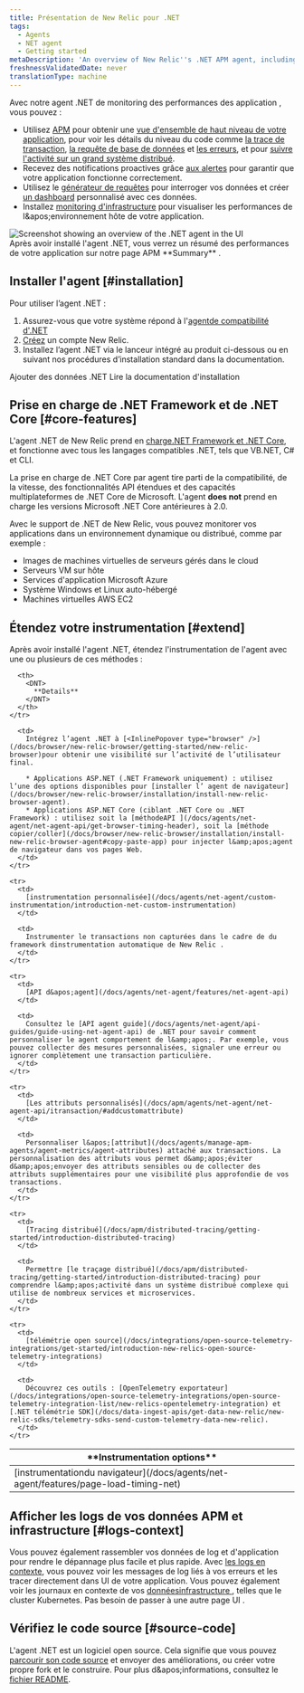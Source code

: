 ```yaml
---
title: Présentation de New Relic pour .NET
tags:
  - Agents
  - NET agent
  - Getting started
metaDescription: 'An overview of New Relic''s .NET APM agent, including features, resources for installation, configuration, and troubleshooting.'
freshnessValidatedDate: never
translationType: machine
---
```


Avec notre agent .NET de monitoring des performances des application , vous pouvez :

* Utilisez [APM](/docs/apm/new-relic-apm/getting-started/welcome-new-relic-apm) pour obtenir une [vue d&apos;ensemble de haut niveau de votre application](/docs/apm/applications-menu/monitoring/apm-overview-page), pour voir les détails du niveau du code comme [la trace de transaction](/docs/apm/transactions/transaction-traces/transaction-traces), [la requête de base de données](/docs/apm/transactions/transaction-traces/sql-statements) et [les erreurs](/docs/apm/applications-menu/events/view-apm-error-analytics), et pour [suivre l&apos;activité sur un grand système distribué](/docs/apm/distributed-tracing/getting-started/introduction-distributed-tracing).
* Recevez des notifications proactives grâce [aux alertes](/docs/alerts/alert-policies/understanding-alert-policies/alerting-new-relic) pour garantir que votre application fonctionne correctement.
* Utilisez le [générateur de requêtes](/docs/query-your-data/explore-query-data/query-builder/use-advanced-nrql-mode-specify-data) pour interroger vos données et créer [un dashboard](/docs/query-your-data/explore-query-data/dashboards/introduction-new-relic-one-dashboards) personnalisé avec ces données.
* Installez [monitoring d&apos;infrastructure](/docs/infrastructure/new-relic-infrastructure/installation/install-infrastructure-windows-server) pour visualiser les performances de l&amp;apos;environnement hôte de votre application.

<img title="Screenshot showing an overview of the .NET agent in the UI" alt="Screenshot showing an overview of the .NET agent in the UI" src="/images/apm_screenshot-crop_overview-of-the-dotnet-agent.webp" />

<figcaption>
  Après avoir installé l&apos;agent .NET, vous verrez un résumé des performances de votre application sur notre page APM <DNT>**Summary**</DNT> .
</figcaption>

## Installer l&apos;agent [#installation]

Pour utiliser l’agent .NET :

1. Assurez-vous que votre système répond à l&apos;[agentde compatibilité d&apos;.NET](/docs/apm/agents/net-agent/configuration/net-agent-configuration/)
2. [Créez](https://newrelic.com/signup) un compte New Relic.
3. Installez l’agent .NET via le lanceur intégré au produit ci-dessous ou en suivant nos procédures d’installation standard dans la documentation.

<ButtonGroup>
  <ButtonLink role="button" to="https://one.newrelic.com/marketplace/install-data-source?state=3782cb1e-1733-6408-71c3-c3474a90bc07" variant="primary">
    Ajouter des données .NET
  </ButtonLink>

  <ButtonLink role="button" to="/install/dotnet" variant="primary">
    Lire la documentation d&apos;installation
  </ButtonLink>
</ButtonGroup>

## Prise en charge de .NET Framework et de .NET Core [#core-features]

L&apos;agent .NET de New Relic prend en [charge.NET Framework et .NET Core](/docs/apm/agents/net-agent/configuration/net-agent-configuration/), et fonctionne avec tous les langages compatibles .NET, tels que VB.NET, C# et CLI.

La prise en charge de .NET Core par agent tire parti de la compatibilité, de la vitesse, des fonctionnalités API étendues et des capacités multiplateformes de .NET Core de Microsoft. L&apos;agent <DNT>**does not**</DNT> prend en charge les versions Microsoft .NET Core antérieures à 2.0.

Avec le support de .NET de New Relic, vous pouvez monitorer vos applications dans un environnement dynamique ou distribué, comme par exemple :

* Images de machines virtuelles de serveurs gérés dans le cloud
* Serveurs VM sur hôte
* Services d&apos;application Microsoft Azure
* Système Windows et Linux auto-hébergé
* Machines virtuelles AWS EC2

## Étendez votre instrumentation [#extend]

Après avoir installé l&apos;agent .NET, étendez l&apos;instrumentation de l&apos;agent avec une ou plusieurs de ces méthodes :

<table>
  <thead>
    <tr>
      <th style={{ width: "200px" }}>
        <DNT>
          **Instrumentation options**
        </DNT>
      </th>

      <th>
        <DNT>
          **Details**
        </DNT>
      </th>
    </tr>
  </thead>

  <tbody>
    <tr>
      <td>
        [instrumentationdu navigateur](/docs/agents/net-agent/features/page-load-timing-net)
      </td>

      <td>
        Intégrez l’agent .NET à [<InlinePopover type="browser" />](/docs/browser/new-relic-browser/getting-started/new-relic-browser)pour obtenir une visibilité sur l’activité de l’utilisateur final.

        * Applications ASP.NET (.NET Framework uniquement) : utilisez l’une des options disponibles pour [installer l’ agent de navigateur](/docs/browser/new-relic-browser/installation/install-new-relic-browser-agent).
        * Applications ASP.NET Core (ciblant .NET Core ou .NET Framework) : utilisez soit la [méthodeAPI ](/docs/agents/net-agent/net-agent-api/get-browser-timing-header), soit la [méthode copier/coller](/docs/browser/new-relic-browser/installation/install-new-relic-browser-agent#copy-paste-app) pour injecter l&amp;apos;agent de navigateur dans vos pages Web.
      </td>
    </tr>

    <tr>
      <td>
        [instrumentation personnalisée](/docs/agents/net-agent/custom-instrumentation/introduction-net-custom-instrumentation)
      </td>

      <td>
        Instrumenter le transactions non capturées dans le cadre de du framework dinstrumentation automatique de New Relic .
      </td>
    </tr>

    <tr>
      <td>
        [API d&apos;agent](/docs/agents/net-agent/features/net-agent-api)
      </td>

      <td>
        Consultez le [API agent guide](/docs/agents/net-agent/api-guides/guide-using-net-agent-api) de .NET pour savoir comment personnaliser le agent comportement de l&amp;apos;. Par exemple, vous pouvez collecter des mesures personnalisées, signaler une erreur ou ignorer complètement une transaction particulière.
      </td>
    </tr>

    <tr>
      <td>
        [Les attributs personnalisés](/docs/apm/agents/net-agent/net-agent-api/itransaction/#addcustomattribute)
      </td>

      <td>
        Personnaliser l&apos;[attribut](/docs/agents/manage-apm-agents/agent-metrics/agent-attributes) attaché aux transactions. La personnalisation des attributs vous permet d&amp;apos;éviter d&amp;apos;envoyer des attributs sensibles ou de collecter des attributs supplémentaires pour une visibilité plus approfondie de vos transactions.
      </td>
    </tr>

    <tr>
      <td>
        [Tracing distribué](/docs/apm/distributed-tracing/getting-started/introduction-distributed-tracing)
      </td>

      <td>
        Permettre [le traçage distribué](/docs/apm/distributed-tracing/getting-started/introduction-distributed-tracing) pour comprendre l&amp;apos;activité dans un système distribué complexe qui utilise de nombreux services et microservices.
      </td>
    </tr>

    <tr>
      <td>
        [télémétrie open source](/docs/integrations/open-source-telemetry-integrations/get-started/introduction-new-relics-open-source-telemetry-integrations)
      </td>

      <td>
        Découvrez ces outils : [OpenTelemetry exportateur](/docs/integrations/open-source-telemetry-integrations/open-source-telemetry-integration-list/new-relics-opentelemetry-integration) et [.NET télémétrie SDK](/docs/data-ingest-apis/get-data-new-relic/new-relic-sdks/telemetry-sdks-send-custom-telemetry-data-new-relic).
      </td>
    </tr>
  </tbody>
</table>

## Afficher les logs de vos données APM et infrastructure [#logs-context]

Vous pouvez également rassembler vos données de log et d&apos;application pour rendre le dépannage plus facile et plus rapide. Avec [les logs en contexte](/docs/logs/logs-context/net-configure-logs-context-all), vous pouvez voir les messages de log liés à vos erreurs et les tracer directement dans UI de votre application. Vous pouvez également voir les journaux en contexte de vos [donnéesinfrastructure ](/docs/logs/forward-logs/forward-your-logs-using-infrastructure-agent/), telles que le cluster Kubernetes. Pas besoin de passer à une autre page UI .

## Vérifiez le code source [#source-code]

L&apos;agent .NET est un logiciel open source. Cela signifie que vous pouvez [parcourir son code source](https://github.com/newrelic/newrelic-dotnet-agent) et envoyer des améliorations, ou créer votre propre fork et le construire. Pour plus d&amp;apos;informations, consultez le [fichier README](https://github.com/newrelic/newrelic-dotnet-agent/blob/main/README.md).